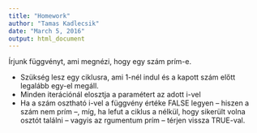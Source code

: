 ```yaml
---
title: "Homework"
author: "Tamas Kadlecsik"
date: "March 5, 2016"
output: html_document
---
```


Írjunk függvényt, ami megnézi, hogy egy szám prím-e. 

  - Szükség lesz egy ciklusra, ami 1-nél indul és a kapott szám előtt legalább egy-el megáll.
  - Minden iterációnál elosztja a paramétert az adott i-vel
  - Ha a szám osztható i-vel a függvény értéke FALSE legyen – hiszen a szám nem prím –, míg, ha lefut a ciklus a nélkül, hogy sikerült volna osztót találni – vagyis az rgumentum prím – térjen vissza TRUE-val.